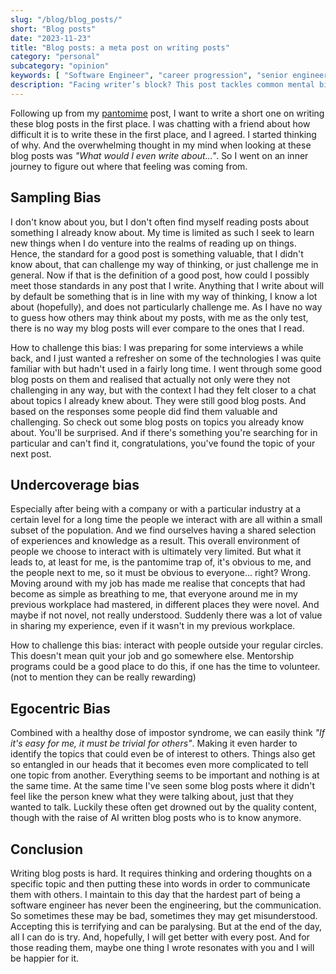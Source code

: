 ```yaml
---
slug: "/blog/blog_posts/"
short: "Blog posts"
date: "2023-11-23"
title: "Blog posts: a meta post on writing posts"
category: "personal"
subcategory: "opinion"
keywords: [ "Software Engineer", "career progression", "senior engineer", "senior software engineer", "principal engineer", "staff engineer", "senior staff engineer", "writer's block", "writing blog posts", "identifying blog topics", "writing tips", "sampling bias", "undercoverage bias", "egocentric bias", "blog post", "blogger"]
description: "Facing writer’s block? This post tackles common mental biases that can make it hard to identify valuable blog topics and believe others will benefit. Learn how to combat sampling, undercoverage, and egocentric biases."
---
```


Following up from my [pantomime](/blog/pantomime_trap/) post, I want to write a short one on writing these blog posts in the first place. I was chatting with a friend about how difficult it is to write these in the first place, and I agreed. I started thinking of why. And the overwhelming thought in my mind when looking at these blog posts was _"What would I even write about..."_. So I went on an inner journey to figure out where that feeling was coming from.

## Sampling Bias
I don't know about you, but I don't often find myself reading posts about something I already know about. My time is limited as such I seek to learn new things when I do venture into the realms of reading up on things. Hence, the standard for a good post is something valuable, that I didn't know about, that can challenge my way of thinking, or just challenge me in general. Now if that is the definition of a good post, how could I possibly meet those standards in any post that I write. Anything that I write about will by default be something that is in line with my way of thinking, I know a lot about (hopefully), and does not particularly challenge me. As I have no way to guess how others may think about my posts, with me as the only test, there is no way my blog posts will ever compare to the ones that I read. 

How to challenge this bias: I was preparing for some interviews a while back, and I just wanted a refresher on some of the technologies I was quite familiar with but hadn't used in a fairly long time. I went through some good blog posts on them and realised that actually not only were they not challenging in any way, but with the context I had they felt closer to a chat about topics I already knew about. They were still good blog posts. And based on the responses some people did find them valuable and challenging. So check out some blog posts on topics you already know about. You'll be surprised. And if there's something you're searching for in particular and can't find it, congratulations, you've found the topic of your next post.

## Undercoverage bias
Especially after being with a company or with a particular industry at a certain level for a long time the people we interact with are all within a small subset of the population. And we find ourselves having a shared selection of experiences and knowledge as a result. This overall environment of people we choose to interact with is ultimately very limited. But what it leads to, at least for me, is the pantomime trap of, it's obvious to me, and the people next to me, so it must be obvious to everyone... right? Wrong. Moving around with my job has made me realise that concepts that had become as simple as breathing to me, that everyone around me in my previous workplace had mastered, in different places they were novel. And maybe if not novel, not really understood. Suddenly there was a lot of value in sharing my experience, even if it wasn't in my previous workplace.

How to challenge this bias: interact with people outside your regular circles. This doesn't mean quit your job and go somewhere else. Mentorship programs could be a good place to do this, if one has the time to volunteer. (not to mention they can be really rewarding)

## Egocentric Bias
Combined with a healthy dose of impostor syndrome, we can easily think _"If it's easy for me, it must be trivial for others"_. Making it even harder to identify the topics that could even be of interest to others. Things also get so entangled in our heads that it becomes even more complicated to tell one topic from another. Everything seems to be important and nothing is at the same time. At the same time I've seen some blog posts where it didn't feel like the person knew what they were talking about, just that they wanted to talk. Luckily these often get drowned out by the quality content, though with the raise of AI written blog posts who is to know anymore.

## Conclusion
Writing blog posts is hard. It requires thinking and ordering thoughts on a specific topic and then putting these into words in order to communicate them with others. I maintain to this day that the hardest part of being a software engineer has never been the engineering, but the communication. So sometimes these may be bad, sometimes they may get misunderstood. Accepting this is terrifying and can be paralysing. But at the end of the day, all I can do is try. And, hopefully, I will get better with every post. And for those reading them, maybe one thing I wrote resonates with you and I will be happier for it. 